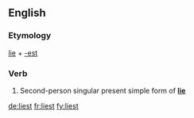 {{also|-liest}}
==English==

===Etymology===
[[lie]] + [[-est]]

===Verb===
{{infl|en|verb form}}

# {{archaic}} Second-person singular present simple form of '''[[lie]]'''

[[de:liest]]
[[fr:liest]]
[[fy:liest]]
